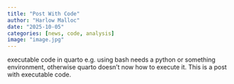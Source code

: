 ```yaml
---
title: "Post With Code"
author: "Harlow Malloc"
date: "2025-10-05"
categories: [news, code, analysis]
image: "image.jpg"
---
```

executable code in quarto e.g. using bash needs a python or something environment, otherwise quarto doesn't now how to execute it.
This is a post with executable code.
